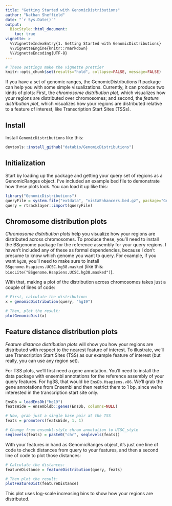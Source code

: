 ```yaml
---
title: "Getting Started with GenomicDistributions"
author: "Nathan Sheffield"
date: "`r Sys.Date()`"
output: 
  BiocStyle::html_document:
    toc: true
vignette: >
  %\VignetteIndexEntry{1. Getting Started with GenomicDistributions}
  %\VignetteEngine{knitr::rmarkdown}
  %\VignetteEncoding{UTF-8}
---
```


```r
# These settings make the vignette prettier
knitr::opts_chunk$set(results="hold", collapse=FALSE, message=FALSE)
```

If you have a set of genomic ranges, the GenomicDistributions R package can help you with some simple visualizations. Currently, it can produce two kinds of plots: First, the *chromosome distribution plot*, which visualizes how your regions are distributed over chromosomes; and second, the *feature distribution plot*, which visualizes how your regions are distributed relative to a feature of interest, like Transcription Start Sites (TSSs).

## Install

Install `GenomicDistributions` like this:

```r
devtools::install_github("databio/GenomicDistributions")
```

## Initialization

Start by loading up the package and getting your query set of regions as a GenomicRanges object. I've included an example bed file to demonstrate how these plots look. You can load it up like this:

```r
library("GenomicDistributions")
queryFile = system.file("extdata", "vistaEnhancers.bed.gz", package="GenomicDistributions")
query = rtracklayer::import(queryFile)
```

## Chromosome distribution plots

*Chromosome distribution plots* help you visualize how your regions are distributed across chromosomes. To produce these, you'll need to install the BSgenome package for the reference assembly for your query regions. I haven't included any of these as formal dependencies, because I don't presume to know which genome you want to query. For example, if you want `hg38`, you'll need to make sure to install `BSgenome.Hsapiens.UCSC.hg38.masked` (like this: `biocLite("BSgenome.Hsapiens.UCSC.hg38.masked")`).

With that, making a plot of the distribution across chromosomes takes just a couple of lines of code:

```r
# First, calculate the distribution:
x = genomicDistribution(query, "hg19")

# Then, plot the result:
plotGenomicDist(x)
```

## Feature distance distribution plots

*Feature distance distribution plots* will show you how your regions are distributed with respect to the nearest feature of interest. To illustrate, we'll use Transcription Start Sites (TSS) as our example feature of interest (but really, you can use any region set).

For TSS plots, we'll first need a gene annotation. You'll need to install the data package with ensembl annotations for the reference assembly of your query features. For hg38, that would be `EnsDb.Hsapiens.v86`. We'll grab the gene annotations from Ensembl and then restrict them to 1 bp, since we're interested in the transcription start site only.

```r
EnsDb = loadEnsDb("hg19")
featsWide = ensembldb::genes(EnsDb, columns=NULL)

# Now, grab just a single base pair at the TSS
feats = promoters(featsWide, 1, 1)

# Change from ensembl-style chrom annotation to UCSC_style
seqlevels(feats) = paste0("chr", seqlevels(feats))
```

With your features in hand as GenomicRanges object, it's just one line of code to check distances from query to your features, and then a second line of code to plot those distances:

```r
# Calculate the distances:
featureDistance = featureDistribution(query, feats)

# Then plot the result:
plotFeatureDist(featureDistance)
```

This plot uses log-scale increasing bins to show how your regions are distributed.

